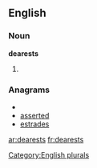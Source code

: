 ==English==

===Noun===
'''dearests'''

# {{plural of|[[dearest]]}}

===Anagrams===
* {{alphagram|adeersst}}
* [[asserted#English|asserted]]
* [[estrades#English|estrades]]


[[Category:English plurals]]

[[ar:dearests]]
[[fr:dearests]]